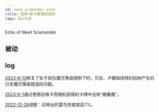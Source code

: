 ```yaml
---
id: newt_scamander_echo
title: 纽特•斯卡曼德的回响
tags: [echo]
---
```


Echo of Newt Scamander

<!--truncate-->


## 被动



## log

[2023-6-13](/blog/230613-update-annc#fix)修复了处于段位魔咒等级限制下时，贝拉、卢娜和纽特的回响产生的衍生魔咒等级错误的问题。

[2023-6-1](/blog/230601-update-annc#adjustment)通过使用召唤卡而随机获得的卡牌中去除“蜷翼魔”。

[2022-12-28](/blog/221228-update-annc#adjustment)调整：召唤出的雷鸟伤害提高7%。

